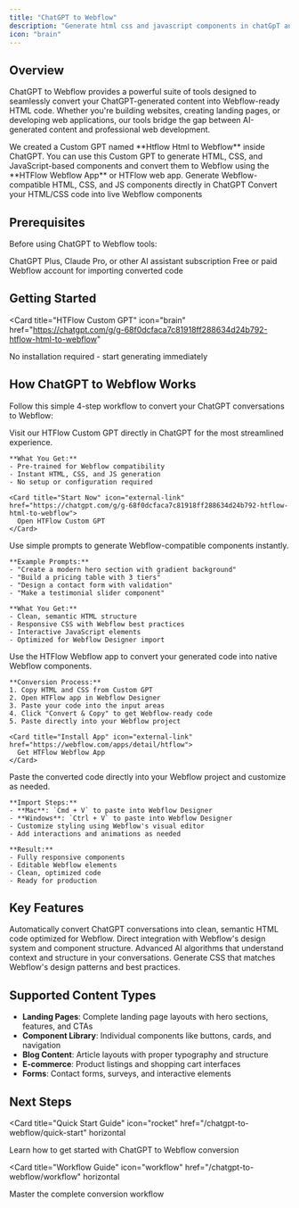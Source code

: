 ```yaml
---
title: "ChatGPT to Webflow"
description: "Generate html css and javascript components in chatGpT and convert with htflow.com"
icon: "brain"
---
```


## Overview

ChatGPT to Webflow provides a powerful suite of tools designed to seamlessly convert your ChatGPT-generated content into Webflow-ready HTML code. Whether you're building websites, creating landing pages, or developing web applications, our tools bridge the gap between AI-generated content and professional web development.

<Info>
  We created a Custom GPT named **Htflow Html to Webflow** inside ChatGPT. You
  can use this Custom GPT to generate HTML, CSS, and JavaScript-based components
  and convert them to Webflow using the **HTFlow Webflow App** or HTFlow web
  app.
</Info>

<CardGroup cols={2}>
  <Card
    title="HTFlow Custom GPT"
    icon="brain"
    href="https://chatgpt.com/g/g-68f0dcfaca7c81918ff288634d24b792-htflow-html-to-webflow"
  >
    Generate Webflow-compatible HTML, CSS, and JS components directly in ChatGPT
  </Card>
  <Card
    title="HTFlow Web App"
    icon="webflow"
    href="https://webflow.com/apps/detail/htflow"
  >
    Convert your HTML/CSS code into live Webflow components
  </Card>
</CardGroup>

## Prerequisites

Before using ChatGPT to Webflow tools:

<CardGroup cols={2}>
  <Card title="AI Assistant Access" icon="brain">
    ChatGPT Plus, Claude Pro, or other AI assistant subscription
  </Card>
  <Card title="Webflow Account" icon="webflow">
    Free or paid Webflow account for importing converted code
  </Card>
</CardGroup>

## Getting Started

<Card
  title="HTFlow Custom GPT"
  icon="brain"
  href="https://chatgpt.com/g/g-68f0dcfaca7c81918ff288634d24b792-htflow-html-to-webflow"
>
  No installation required - start generating immediately
</Card>

## How ChatGPT to Webflow Works

Follow this simple 4-step workflow to convert your ChatGPT conversations to Webflow:

<CardGroup>
  <Card title="Step 1: Access Custom GPT" icon="brain">
    Visit our HTFlow Custom GPT directly in ChatGPT for the most streamlined experience.
    
    **What You Get:**
    - Pre-trained for Webflow compatibility
    - Instant HTML, CSS, and JS generation
    - No setup or configuration required
    
    <Card title="Start Now" icon="external-link" href="https://chatgpt.com/g/g-68f0dcfaca7c81918ff288634d24b792-htflow-html-to-webflow">
      Open HTFlow Custom GPT
    </Card>
  </Card>

  <Card title="Step 2: Generate Components" icon="code">
    Use simple prompts to generate Webflow-compatible components instantly.

    **Example Prompts:**
    - "Create a modern hero section with gradient background"
    - "Build a pricing table with 3 tiers"
    - "Design a contact form with validation"
    - "Make a testimonial slider component"

    **What You Get:**
    - Clean, semantic HTML structure
    - Responsive CSS with Webflow best practices
    - Interactive JavaScript elements
    - Optimized for Webflow Designer import

  </Card>

  <Card title="Step 3: Convert with HTFlow App" icon="webflow">
    Use the HTFlow Webflow app to convert your generated code into native Webflow components.

    **Conversion Process:**
    1. Copy HTML and CSS from Custom GPT
    2. Open HTFlow app in Webflow Designer
    3. Paste your code into the input areas
    4. Click "Convert & Copy" to get Webflow-ready code
    5. Paste directly into your Webflow project

    <Card title="Install App" icon="external-link" href="https://webflow.com/apps/detail/htflow">
      Get HTFlow Webflow App
    </Card>

  </Card>

  <Card title="Step 4: Import to Webflow" icon="upload">
    Paste the converted code directly into your Webflow project and customize as needed.

    **Import Steps:**
    - **Mac**: `Cmd + V` to paste into Webflow Designer
    - **Windows**: `Ctrl + V` to paste into Webflow Designer
    - Customize styling using Webflow's visual editor
    - Add interactions and animations as needed

    **Result:**
    - Fully responsive components
    - Editable Webflow elements
    - Clean, optimized code
    - Ready for production

  </Card>
</CardGroup>

## Key Features

<CardGroup cols={2}>
  <Card title="Intelligent HTML Conversion" icon="code">
    Automatically convert ChatGPT conversations into clean, semantic HTML code
    optimized for Webflow.
  </Card>
  <Card title="Webflow Integration" icon="link">
    Direct integration with Webflow's design system and component structure.
  </Card>
  <Card title="AI-Powered Parsing" icon="brain">
    Advanced AI algorithms that understand context and structure in your
    conversations.
  </Card>
  <Card title="Custom Styling" icon="palette">
    Generate CSS that matches Webflow's design patterns and best practices.
  </Card>
</CardGroup>

## Supported Content Types

- **Landing Pages**: Complete landing page layouts with hero sections, features, and CTAs
- **Component Library**: Individual components like buttons, cards, and navigation
- **Blog Content**: Article layouts with proper typography and structure
- **E-commerce**: Product listings and shopping cart interfaces
- **Forms**: Contact forms, surveys, and interactive elements

## Next Steps

<Card
  title="Quick Start Guide"
  icon="rocket"
  href="/chatgpt-to-webflow/quick-start"
  horizontal
>
  Learn how to get started with ChatGPT to Webflow conversion
</Card>

<Card
  title="Workflow Guide"
  icon="workflow"
  href="/chatgpt-to-webflow/workflow"
  horizontal
>
  Master the complete conversion workflow
</Card>
